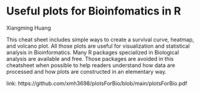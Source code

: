 # Useful plots for Bioinfomatics in R

Xiangming Huang

This cheat sheet includes simple ways to create a survival curve, heatmap, and volcano plot. All those plots are useful for visualization and statistical analysis in Bioinformatics. Many R packages specialized in Biological analysis are available and free. Those packages are avoided in this cheatsheet when possible to help readers understand how data are processed and how plots are constructed in an elementary way.

link: https://github.com/xmh3698/plotsForBio/blob/main/plotsForBio.pdf